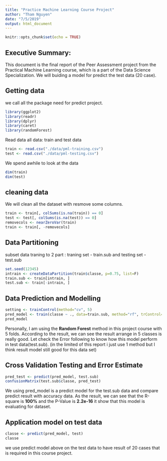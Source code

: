---
title: "Practice Machine Learning Course Project"
author: "Tham Nguyen"
date: "7/5/2019"
output: html_document
---

```{r setup, include=FALSE}
knitr::opts_chunk$set(echo = TRUE)
```

## Executive Summary:

This document is the final report of the Peer Assessment project from the Practical Machine Learning course, which is a part of the Data Science Specialization. We will buiding a model for predict the test data (20 case).

## Getting data
we call all the package need for predict project.

```{r ggplot2 readr dplyr caret randomForest}
library(ggplot2)
library(readr)
library(dplyr)
library(caret)
library(randomForest)
```

Read data all data: train and test data
```{r}
train <- read.csv("./data/pml-training.csv")
test <- read.csv("./data/pml-testing.csv")
```

We spend awhile to look at the data
```{r train test}
dim(train)
dim(test)
```

## cleaning data
We will clean all the dataset with resmove some columns.

```{r}
train <- train[, colSums(is.na(train)) == 0] 
test <- test[, colSums(is.na(test)) == 0]
removecols <- nearZeroVar(train)
train <- train[, -removecols]
```

## Data Partitioning
subset data traning to 2 part : traning set - train.sub and testing set - test.sub

```{r 12345 train intrain}
set.seed(12345) 
intrain <- createDataPartition(train$classe, p=0.75, list=F)
train.sub <- train[intrain, ]
test.sub <- train[-intrain, ]
```

## Data Prediction and Modelling
```{r pred_model}
setting <- trainControl(method="cv", 5)
pred_model <- train(classe ~ ., data=train.sub, method="rf", trControl=setting)
pred_model
```
Personally, I am using the  **Random Forest** method in this project course with 5 folds.
According to the result, we can see the result arrange in 5 classes is really good. Let check the Error following to know how this model perform in test data(test.sub). 
(in the limited of this report i just use 1 method but I think result model still good for this data set)

## Cross Validation Testing and Error Estimate
```{r test.sub$classe pred_test}
pred_test <- predict(pred_model, test.sub)
confusionMatrix(test.sub$classe, pred_test)
```
We using pred_model is a predict model for the test.sub data and compare predict result with accuracy data.
As the result, we can see that the R-square is **100%** and the P-Value is **2.2e-16** it show that this model is evaluating for dataset.

## Application model on test data

```{r classe}
classe <- predict(pred_model, test)
classe
```
we use predict model above on the test data to have result of 20 cases that is required in this course project.